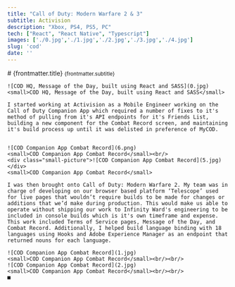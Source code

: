 ```yaml
---
title: "Call of Duty: Modern Warfare 2 & 3"
subtitle: Activision
description: "Xbox, PS4, PS5, PC"
tech: ["React", "React Native", "Typescript"]
images: ['./0.jpg','./1.jpg','./2.jpg','./3.jpg','./4.jpg']
slug: 'cod'
date: ''
---
```


<div class="slot-content">
	<div class="content-header">
		# {frontmatter.title}
		<small>{frontmatter.subtitle}</small>
	</div>
	
	![COD HQ, Message of the Day, built using React and SASS](0.jpg)
	<small>COD HQ, Message of the Day, built using React and SASS</small>
	
	I started working at Activision as a Mobile Engineer working on the Call of Duty Companion App which required a number of fixes to it's method of pulling from it's API endpoints for it's Friends List, building a new component for the Combat Record screen, and maintaining it's build process up until it was delisted in preference of MyCOD.
	
	
	![COD Companion App Combat Record](6.png)
	<small>COD Companion App Combat Record</small><br/>
	<div class="small-picture">![COD Companion App Combat Record](5.jpg)</div>
	<small>COD Companion App Combat Record</small>
	
	I was then brought onto Call of Duty: Modern Warfare 2. My team was in charge of developing on our browser based platform ‘Telescope’ used for live pages that wouldn’t require builds to be made for changes or additions that we’d make during production. This would make us able to operate without shipping our work to Infinity Ward's engineering to be included in console builds which is it's own timeframe and expense. This work included Terms of Service pages, Message of the Day, and Combat Record. Additionally, I helped build language binding with 18 languages using Hooks and Adobe Experience Manager as an endpoint that returned nouns for each language.
	
	![COD Companion App Combat Record](1.jpg)
	<small>COD Companion App Combat Record</small><br/><br/>
	![COD Companion App Combat Record](2.jpg)
	<small>COD Companion App Combat Record</small><br/><br/>
	■

</div><br/><br/>